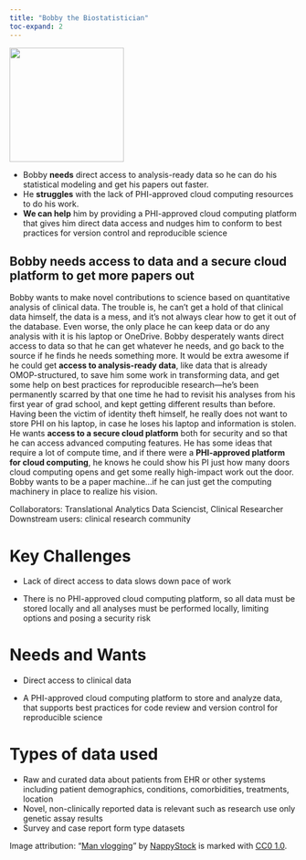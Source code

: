 ```yaml
---
title: "Bobby the Biostatistician"
toc-expand: 2
---
```


::: grid
::: {.g-col-12 .g-col-xl-3}
<img src="/img/bobby.jpg" width="200" height="200"/>
:::

::: {.g-col-12 .g-col-xl-8}
-   Bobby **needs** direct access to analysis-ready data so he can do his statistical modeling and get his papers out faster.    
-   He **struggles** with the lack of PHI-approved cloud computing resources to do his work.  
-   **We can help** him by providing a PHI-approved cloud computing platform that gives him direct data access and nudges him to conform to best practices for version control and reproducible science  
:::
:::

::: lightblue-highlight
## Bobby needs access to data and a secure cloud platform to get more papers out

Bobby wants to make novel contributions to science based on quantitative analysis of clinical data. The trouble is, he can’t get a hold of that clinical data himself, the data is a mess, and it’s not always clear how to get it out of the database. Even worse, the only place he can keep data or do any analysis with it is his laptop or OneDrive. Bobby desperately wants direct access to data so that he can get whatever he needs, and go back to the source if he finds he needs something more. It would be extra awesome if he could get **access to analysis-ready data**, like data that is already OMOP-structured, to save him some work in transforming data, and get some help on best practices for reproducible research—he’s been permanently scarred by that one time he had to revisit his analyses from his first year of grad school, and kept getting different results than before. Having been the victim of identity theft himself, he really does not want to store PHI on his laptop, in case he loses his laptop and information is stolen. He wants **access to a secure cloud platform** both for security and so that he can access advanced computing features. He has some ideas that require a lot of compute time, and if there were a **PHI-approved platform for cloud computing**, he knows he could show his PI just how many doors cloud computing opens and get some really high-impact work out the door. Bobby wants to be a paper machine...if he can just get the computing machinery in place to realize his vision.
:::

::: darkblue-highlight
Collaborators: Translational Analytics Data Sciencist, Clinical Researcher Downstream users: clinical research community
:::

# Key Challenges

-   Lack of direct access to data slows down pace of work

-   There is no PHI-approved cloud computing platform, so all data must be stored locally and all analyses must be performed locally, limiting options and posing a security risk

# Needs and Wants

-   Direct access to clinical data

-   A PHI-approved cloud computing platform to store and analyze data, that supports best practices for code review and version control for reproducible science

# Types of data used

-   Raw and curated data about patients from EHR or other systems including patient demographics, conditions, comorbidities, treatments, location  
-   Novel, non-clinically reported data is relevant such as research use only genetic assay results  
-   Survey and case report form type datasets  

<div>

Image attribution: "[Man vlogging](http://nappy.co/photo/628/man-vlogging)" by [NappyStock](http://nappy.co/NappyStock) is marked with [CC0 1.0](https://creativecommons.org/publicdomain/zero/1.0/?ref=openverse).

</div>
